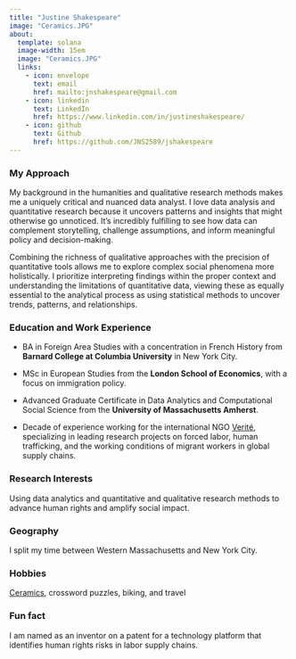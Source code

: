 ```yaml
---
title: "Justine Shakespeare"
image: "Ceramics.JPG"
about:
  template: solana
  image-width: 15em
  image: "Ceramics.JPG"
  links:
    - icon: envelope
      text: email
      href: mailto:jnshakespeare@gmail.com
    - icon: linkedin
      text: LinkedIn
      href: https://www.linkedin.com/in/justineshakespeare/
    - icon: github
      text: Github
      href: https://github.com/JNS2589/jshakespeare
---
```


### My Approach

My background in the humanities and qualitative research methods makes me a uniquely critical and nuanced data analyst. I love data analysis and quantitative research because it uncovers patterns and insights that might otherwise go unnoticed. It’s incredibly fulfilling to see how data can complement storytelling, challenge assumptions, and inform meaningful policy and decision-making. 

Combining the richness of qualitative approaches with the precision of quantitative tools allows me to explore complex social phenomena more holistically. I prioritize interpreting findings within the proper context and understanding the limitations of quantitative data, viewing these as equally essential to the analytical process as using statistical methods to uncover trends, patterns, and relationships.

### Education and Work Experience

-   BA in Foreign Area Studies with a concentration in French History from **Barnard College at Columbia University** in New York City.

-   MSc in European Studies from the **London School of Economics**, with a focus on immigration policy.

-   Advanced Graduate Certificate in Data Analytics and Computational Social Science from the **University of Massachusetts Amherst**.

-   Decade of experience working for the international NGO [Verité](http://verite.org), specializing in leading research projects on forced labor, human trafficking, and the working conditions of migrant workers in global supply chains.

### Research Interests

Using data analytics and quantitative and qualitative research methods to advance human rights and amplify social impact.

### Geography

I split my time between Western Massachusetts and New York City.

### Hobbies

[Ceramics](https://www.instagram.com/justineshakespeareceramics?igsh=MW9xYmwzaXlyeGhrbA%3D%3D&utm_source=qr), crossword puzzles, biking, and travel

### Fun fact

I am named as an inventor on a patent for a technology platform that identifies human rights risks in labor supply chains.
